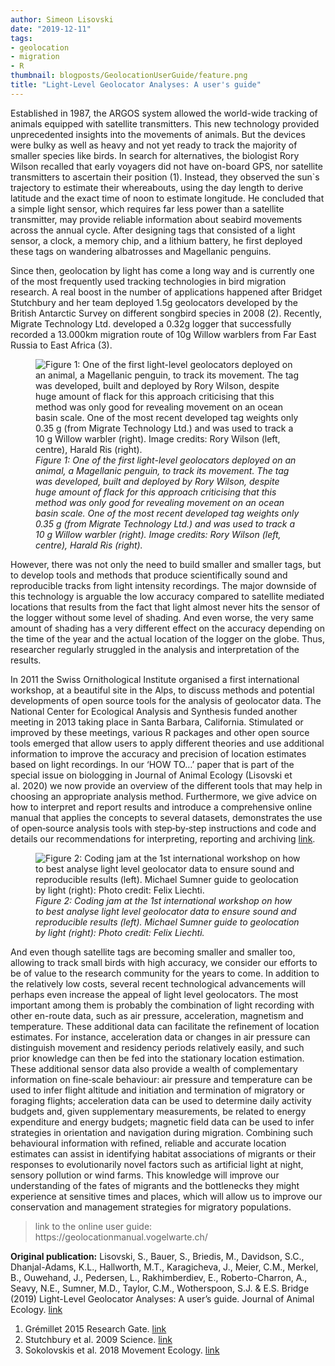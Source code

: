 ```yaml
---
author: Simeon Lisovski
date: "2019-12-11"
tags:
- geolocation
- migration
- R
thumbnail: blogposts/GeolocationUserGuide/feature.png
title: "Light‐Level Geolocator Analyses: A user's guide"
---
```


Established in 1987, the ARGOS system allowed the world-wide tracking of animals equipped with satellite transmitters. This new technology provided unprecedented insights into the movements of animals. But the devices were bulky as well as heavy and not yet ready to track the majority of smaller species like birds. In search for alternatives, the biologist Rory Wilson recalled that early voyagers did not have on-board GPS, nor satellite transmitters to ascertain their position (1). Instead, they observed the sun`s trajectory to estimate their whereabouts, using the day length to derive latitude and the exact time of noon to estimate longitude. He concluded that a simple light sensor, which requires far less power than a satellite transmitter, may provide reliable information about seabird movements across the annual cycle. After designing tags that consisted of a light sensor, a clock, a memory chip, and a lithium battery, he first deployed these tags on wandering albatrosses and Magellanic penguins.

Since then, geolocation by light has come a long way and is currently one of the most frequently used tracking technologies in bird migration research. A real boost in the number of applications happened after Bridget Stutchbury and her team deployed 1.5g geolocators developed by the British Antarctic Survey on different songbird species in 2008 (2). Recently, Migrate Technology Ltd. developed a 0.32g logger that successfully recorded a 13.000km migration route of 10g Willow warblers from Far East Russia to East Africa (3).

![_Figure 1: One of the first light-level geolocators deployed on an animal, a Magellanic penguin, to track its movement. The tag was developed, built and deployed by Rory Wilson, despite huge amount of flack for this approach criticising that this method was only good for revealing movement on an ocean basin scale. One of the most recent developed tag weights only 0.35 g (from Migrate Technology Ltd.) and was used to track a 10 g Willow warbler (right). Image credits: Rory Wilson (left, centre), Harald Ris (right)._](/post/GeolocationUserGuide/Fig1.png)

However, there was not only the need to build smaller and smaller tags, but to develop tools and methods that produce scientifically sound and reproducible tracks from light intensity recordings. The major downside of this technology is arguable the low accuracy compared to satellite mediated locations that results from the fact that light almost never hits the sensor of the logger without some level of shading. And even worse, the very same amount of shading has a very different effect on the accuracy depending on the time of the year and the actual location of the logger on the globe. Thus, researcher regularly struggled in the analysis and interpretation of the results.

In 2011 the Swiss Ornithological Institute organised a first international workshop, at a beautiful site in the Alps, to discuss methods and potential developments of open source tools for the analysis of geolocator data. The National Center for Ecological Analysis and Synthesis funded another meeting in 2013 taking place in Santa Barbara, California. Stimulated or improved by these meetings, various R packages and other open source tools emerged that allow users to apply different theories and use additional information to improve the accuracy and precision of location estimates based on light recordings.
In our 'HOW TO...' paper that is part of the special issue on biologging in Journal of Animal Ecology (Lisovski et al. 2020) we now provide an overview of the different tools that may help in choosing an appropriate analysis method. Furthermore, we give advice on how to interpret and report results and introduce a comprehensive online manual that applies the concepts to several datasets, demonstrates the use of open‐source analysis tools with step‐by‐step instructions and code and details our recommendations for interpreting, reporting and archiving [link](https://geolocationmanual.vogelwarte.ch/).

![_Figure 2: Coding jam at the 1st international workshop on how to best analyse light level geolocator data to ensure sound and reproducible results (left). Michael Sumner guide to geolocation by light (right): Photo credit: Felix Liechti._](/blogposts/GeolocationUserGuide/Fig2.png)

And even though satellite tags are becoming smaller and smaller too, allowing to track small birds with high accuracy, we consider our efforts to be of value to the research community for the years to come. In addition to the relatively low costs, several recent technological advancements will perhaps even increase the appeal of light level geolocators. The most important among them is probably the combination of light recording with other en-route data, such as air pressure, acceleration, magnetism and temperature. These additional data can facilitate the refinement of location estimates. For instance, acceleration data or changes in air pressure can distinguish movement and residency periods relatively easily, and such prior knowledge can then be fed into the stationary location estimation. These additional sensor data also provide a wealth of complementary information on fine‐scale behaviour: air pressure and temperature can be used to infer flight altitude and initiation and termination of migratory or foraging flights; acceleration data can be used to determine daily activity budgets and, given supplementary measurements, be related to energy expenditure and energy budgets; magnetic field data can be used to infer strategies in orientation and navigation during migration. Combining such behavioural information with refined, reliable and accurate location estimates can assist in identifying habitat associations of migrants or their responses to evolutionarily novel factors such as artificial light at night, sensory pollution or wind farms. This knowledge will improve our understanding of the fates of migrants and the bottlenecks they might experience at sensitive times and places, which will allow us to improve our conservation and management strategies for migratory populations.

>link to the online user guide: https://geolocationmanual.vogelwarte.ch/

**Original publication:** Lisovski, S., Bauer, S., Briedis, M., Davidson, S.C., Dhanjal-Adams, K.L., Hallworth, M.T., Karagicheva, J., Meier, C.M., Merkel, B., Ouwehand, J., Pedersen, L., Rakhimberdiev, E., Roberto-Charron, A., Seavy, N.E., Sumner, M.D., Taylor, C.M., Wotherspoon, S.J. & E.S. Bridge (2019) Light-Level Geolocator Analyses: A user’s guide. Journal of Animal Ecology. [link](https://besjournals.onlinelibrary.wiley.com/doi/full/10.1111/1365-2656.13036)

(1) Grémillet 2015 Research Gate. [link](https://www.researchgate.net/publication/283091193_Let_there_be_light_-_My_personal_account_of_how_Rory_P_Wilson_invented_seabird_geolocation)
(2) Stutchbury et al. 2009 Science. [link](DOI: 10.1126/science.1166664)
(3) Sokolovskis et al. 2018 Movement Ecology. [link](https://movementecologyjournal.biomedcentral.com/articles/10.1186/s40462-018-0138-0)
